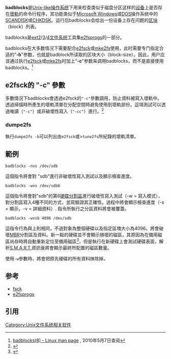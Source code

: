 {{noteTA|G1=IT}}
{{orphan|time=2015-01-27T04:05:19+00:00}}
{{lowercase}}
'''badblocks'''是[[Unix-like|Unix-like操作系统]]下用来检查类似于磁盘分区这样的[[设备|设备]]上是否存在[[硬碟壞軌|壞軌]]的命令行程序，其功能类似于[[Microsoft_Windows|Microsoft Windows]]或[[DOS|DOS]]操作系统中的[[SCANDISK|SCANDISK]]或[[CHKDSK|CHKDSK]]。运行后badblocks会给出一份设备上存在问题的[[区块|区块]]（block）列表。

badblocks是[[ext2|ext2]]/[[ext3|3]]/[[ext4|4]][[文件系统|文件系统]]工具集[[e2fsprogs|e2fsprogs]]的一部分。

badblocks在大多数情况下需要配合[[e2fsck|e2fsck]]或[[mke2fs|mke2fs]]使用，此时需要专门指定合适的"'''-b'''"参数，也就是badblock所读取的区块大小（block-size）。因此，用户应该通过执行[[e2fsck|e2fsck]]或[[mke2fs|mke2fs]]时加上"'''-c'''"参数来调用badblocks，而不是直接使用badblocks。<ref name="badblocks(8) - Linux man page">[http://linux.die.net/man/8/badblocks badblocks(8) - Linux man page] {{Wayback|url=http://linux.die.net/man/8/badblocks |date=20100428060512 }}, 2010年5月7日查阅</ref>

==e2fsck的 "-c" 參數==
多數情況下badblocks會透過e2fsck的<code>"-c"</code>參數調用，防止資料被寫入壞軌中。透過掃描時所產生的壞軌清單在分配空間時避免使用到壞軌部份。這項測試可以透過唯讀（<code>"-c"</code>）或非破壞性寫入（<code>"-cc"</code>）進行。<ref>{{man|8|e2fsck|die.net}}</ref>

=== dumpe2fs ===
執行<code>dumpe2fs -b</code>可以列出由<code>e2fsck</code>或><code>tune2fs</code>所紀錄的壞軌清單。

== 範例 ==
 badblocks -nvs /dev/sdb
這個指令將會對 "sdb"進行非破壞性寫入測試以及顯示檢查進度。

 badblocks -wvs /dev/sdb6
這個指令將會對"sdb"的第6[[硬碟分割|硬碟分割區]]進行破壞性寫入測試（-w = 寫入模式），對分割區寫入4種不同的方式，並寫驗證其正確性。過程中將會顯示檢查進度（-s = 顯示，-v = 詳細資料）. 指令所執行之分區資料將會被覆蓋。

 badblocks -wvsb 4096 /dev/sdb
這指令行為與上則相同，不過對象為整個硬碟以及指定區塊大小為4096。將會破壞[[MBR|MBR]]分割區及資料。新一點的硬碟並不會顯示損壞的磁區，其原因為在備用磁區尚存時將自動重新定位至備用磁區<ref>{{cite web |url=http://www.ukdatarecovery.com/articles/bad-sector-remapping.html |title=存档副本 |accessdate=2012-06-30 |deadurl=yes |archiveurl=https://web.archive.org/web/20120719000028/http://www.ukdatarecovery.com/articles/bad-sector-remapping.html |archivedate=2012-07-19 }}</ref>，但是執行在新硬碟上會測試硬碟表面，解析[[S.M.A.R.T.|S.M.A.R.T.]]資訊後將會顯示最終所配置的磁區數量。

使用<code>-w</code>參數時，將會把原先硬碟的所有資料抹除掉。

==参考==
*[[fsck|fsck]]
*[[e2fsprogs|e2fsprogs]]

==引用==
<references/>

[[Category:Unix文件系统相关软件|Category:Unix文件系统相关软件]]

{{Linux-stub}}